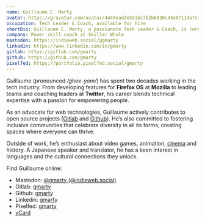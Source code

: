 ```yaml
---
name: Guillaume C. Marty
avatar: https://gravatar.com/avatar/4445ead3e531bc7b2b6030c43e07114b?size=192
occupation: Tech Leader & Coach, available for hire
shortBio: Guillaume C. Marty, a passionate Tech Leader & Coach, is currently looking for new opportunities.
company: Power skill coach at Skiller Whale
mastodon: https://indieweb.social/@gmarty
linkedin: https://www.linkedin.com/in/gmarty
gitlab: https://gitlab.com/gmarty
github: https://github.com/gmarty
pixelfed: https://portfolio.pixelfed.social/gmarty
---
```


Guillaume (pronounced _/ghee-yom/_) has spent two decades working in the tech industry. From developing features for **Firefox OS** at **Mozilla** to leading teams and coaching leaders at **Twitter**, his career blends technical expertise with a passion for empowering people.

As an advocate for web technologies, Guillaume actively contributes to open source projects ([Gitlab](https://gitlab.com/gmarty) and [Github](https://github.com/gmarty)). He’s also committed to fostering inclusive communities that celebrate diversity in all its forms, creating spaces where everyone can thrive.

Outside of work, he’s enthusiast about video games, animation, [cinema](/films/) and history. A Japanese speaker and translator, he has a keen interest in languages and the cultural connections they unlock.

Find Guillaume online:

- Mastodon: <a rel="me" href="https://indieweb.social/@gmarty">@gmarty (@indieweb.social)</a>
- Gitlab: [gmarty](https://gitlab.com/gmarty)
- Github: [gmarty](https://github.com/gmarty)
- Linkedin: [gmarty](https://www.linkedin.com/in/gmarty)
- Pixelfed: [gmarty](https://pixelfed.social/gmarty)
- [vCard](/gmarty.vcf)
